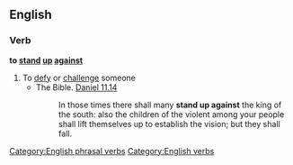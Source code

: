 ==English==

===Verb===
'''to [[stand]] [[up]] [[against]]'''

#To [[defy]] or [[challenge]] someone
#*The Bible. [http://en.wikisource.org/wiki/Bible_%28World_English%29/Daniel#Chapter_11  Daniel 11.14]
#*:In those times there shall many '''stand up against''' the king of the south: also the children of the violent among your people shall lift themselves up to establish the vision; but they shall fall.

[[Category:English phrasal verbs]]
[[Category:English verbs]]